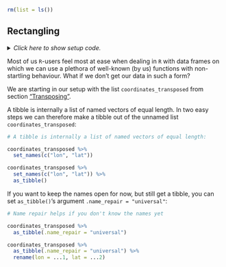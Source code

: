 ```r
rm(list = ls())
```


## Rectangling {#rectangulate}

<details><summary>*Click here to show setup code.*</summary>
```r
### Rectangling

```
```r
library(tidyverse)
library(here)

komoot <- readRDS(here("data/komoot.rds"))

komoot_content <-
  komoot %>%
  pull(content)

coordinates_transposed <-
  komoot_content %>%
  map(list("features", 1, "geometry", "coordinates")) %>%
  transpose() %>%
  map(~ flatten_dbl(.))
```
</details>
Most of us `R`-users feel most at ease when dealing in `R` with data frames on which we can use a plethora of well-known (by us) functions with non-startling behaviour.
What if we don't get our data in such a form?

We are starting in our setup with the list `coordinates_transposed` from section ["Transposing"](#transpose).

A tibble is internally a list of named vectors of equal length.
In two easy steps we can therefore make a tibble out of the unnamed list `coordinates_transposed`:
```r
# A tibble is internally a list of named vectors of equal length:
```
```r
coordinates_transposed %>%
  set_names(c("lon", "lat"))

coordinates_transposed %>%
  set_names(c("lon", "lat")) %>%
  as_tibble()
```

If you want to keep the names open for now, but still get a tibble, you can set `as_tibble()`'s argument `.name_repair = "universal"`:
```r
# Name repair helps if you don't know the names yet
```
```r
coordinates_transposed %>%
  as_tibble(.name_repair = "universal")

coordinates_transposed %>%
  as_tibble(.name_repair = "universal") %>%
  rename(lon = ...1, lat = ...2)
```
